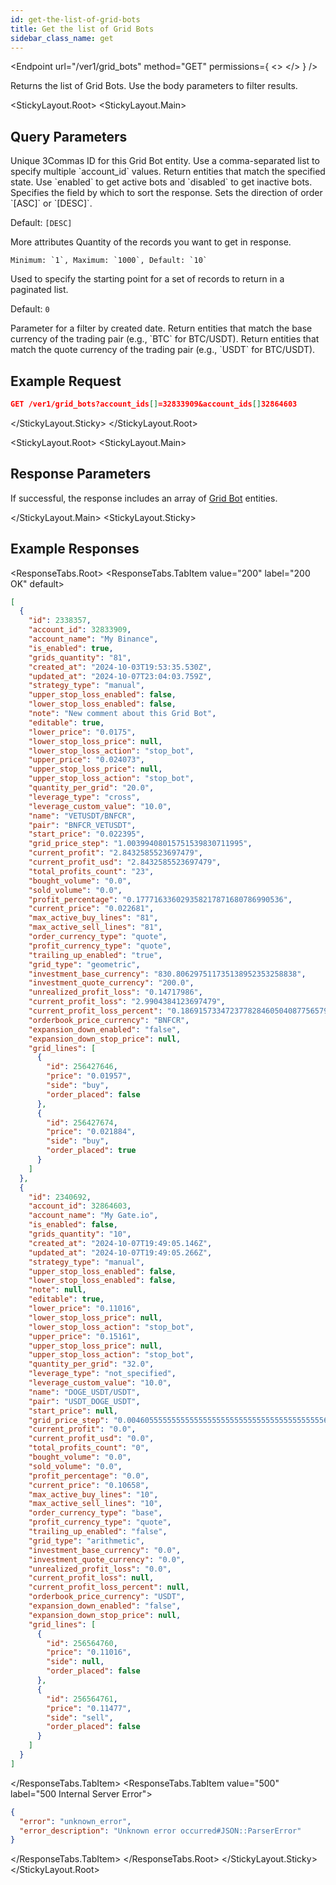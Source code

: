 ```yaml
---
id: get-the-list-of-grid-bots
title: Get the list of Grid Bots
sidebar_class_name: get
---
```



<Endpoint
  url="/ver1/grid_bots"
  method="GET"
  permissions={
    <>
      <Permission title="Permission" description="BOTS_READ" />
      <Permission title="Security" description="SIGNED" />
    </>
  }
/>

Returns the list of Grid Bots. Use the body parameters to filter results.

<StickyLayout.Root>
   <StickyLayout.Main>

## Query Parameters 
<ApiParam name='account_id' type='string' id="account_id">
    Unique 3Commas ID for this Grid Bot entity.
    Use a comma-separated list to specify multiple `account_id` values.
</ApiParam>

<ApiParam name='state' type='string' id="state">
    Return entities that match the specified state.
    Use `enabled` to get active bots and `disabled` to get inactive bots.
</ApiParam>

<ApiParam name='sort_by' type='string' id="sort_by">
   Specifies the field by which to sort the response.
</ApiParam>

<ApiParam name='sort_direction' type='string' id="sort_direction">
   Sets the direction of order `[ASC]` or `[DESC]`.

   Default: `[DESC]`
</ApiParam>

<CollapseAll>
<CollapseAllHeading> More attributes <CollapseAllButton /> </CollapseAllHeading>

<CollapsibleApiParam name="limit" type="string" id="limit">
   Quantity of the records you want to get in response.

    Minimum: `1`, Maximum: `1000`, Default: `10` 
</CollapsibleApiParam>

<CollapsibleApiParam name="offset" type="integer" id="offset">
   Used to specify the starting point for a set of records to return in a paginated list.
   
   Default: `0` 
</CollapsibleApiParam>

<CollapsibleApiParam name="from" type="string" id="from">
   Parameter for a filter by created date.
</CollapsibleApiParam>
      
<CollapsibleApiParam name="base" type="string" id="base">
   Return entities that match the base currency of the trading pair (e.g., `BTC` for BTC/USDT).
</CollapsibleApiParam>

<CollapsibleApiParam name="quote" type="string" id="quote">
   Return entities that match the quote currency of the trading pair (e.g., `USDT` for BTC/USDT).
</CollapsibleApiParam>
</CollapseAll>
</StickyLayout.Main>
<StickyLayout.Sticky>

## Example Request 

```json
GET /ver1/grid_bots?account_ids[]=32833909&account_ids[]32864603
```

</StickyLayout.Sticky>
</StickyLayout.Root>

<StickyLayout.Root>
<StickyLayout.Main>

## Response Parameters 

If successful, the response includes an array of [Grid Bot](/grid-bot/0_grid_bot_entity.mdx) entities.

</StickyLayout.Main>
<StickyLayout.Sticky>

## Example Responses

<ResponseTabs.Root>
<ResponseTabs.TabItem value="200" label="200 OK" default>

```json
[
  {
    "id": 2338357,
    "account_id": 32833909,
    "account_name": "My Binance",
    "is_enabled": true,
    "grids_quantity": "81",
    "created_at": "2024-10-03T19:53:35.530Z",
    "updated_at": "2024-10-07T23:04:03.759Z",
    "strategy_type": "manual",
    "upper_stop_loss_enabled": false,
    "lower_stop_loss_enabled": false,
    "note": "New comment about this Grid Bot",
    "editable": true,
    "lower_price": "0.0175",
    "lower_stop_loss_price": null,
    "lower_stop_loss_action": "stop_bot",
    "upper_price": "0.024073",
    "upper_stop_loss_price": null,
    "upper_stop_loss_action": "stop_bot",
    "quantity_per_grid": "20.0",
    "leverage_type": "cross",
    "leverage_custom_value": "10.0",
    "name": "VETUSDT/BNFCR",
    "pair": "BNFCR_VETUSDT",
    "start_price": "0.022395",
    "grid_price_step": "1.00399408015751539830711995",
    "current_profit": "2.8432585523697479",
    "current_profit_usd": "2.8432585523697479",
    "total_profits_count": "23",
    "bought_volume": "0.0",
    "sold_volume": "0.0",
    "profit_percentage": "0.177716336029358217871680786990536",
    "current_price": "0.022681",
    "max_active_buy_lines": "81",
    "max_active_sell_lines": "81",
    "order_currency_type": "quote",
    "profit_currency_type": "quote",
    "trailing_up_enabled": "true",
    "grid_type": "geometric",
    "investment_base_currency": "830.806297511735138952353258838",
    "investment_quote_currency": "200.0",
    "unrealized_profit_loss": "0.14717986",
    "current_profit_loss": "2.9904384123697479",
    "current_profit_loss_percent": "0.1869157334723778284605040877565797",
    "orderbook_price_currency": "BNFCR",
    "expansion_down_enabled": "false",
    "expansion_down_stop_price": null,
    "grid_lines": [
      {
        "id": 256427646,
        "price": "0.01957",
        "side": "buy",
        "order_placed": false
      },
      {
        "id": 256427674,
        "price": "0.021884",
        "side": "buy",
        "order_placed": true
      }
    ]
  },
  {
    "id": 2340692,
    "account_id": 32864603,
    "account_name": "My Gate.io",
    "is_enabled": false,
    "grids_quantity": "10",
    "created_at": "2024-10-07T19:49:05.146Z",
    "updated_at": "2024-10-07T19:49:05.266Z",
    "strategy_type": "manual",
    "upper_stop_loss_enabled": false,
    "lower_stop_loss_enabled": false,
    "note": null,
    "editable": true,
    "lower_price": "0.11016",
    "lower_stop_loss_price": null,
    "lower_stop_loss_action": "stop_bot",
    "upper_price": "0.15161",
    "upper_stop_loss_price": null,
    "upper_stop_loss_action": "stop_bot",
    "quantity_per_grid": "32.0",
    "leverage_type": "not_specified",
    "leverage_custom_value": "10.0",
    "name": "DOGE_USDT/USDT",
    "pair": "USDT_DOGE_USDT",
    "start_price": null,
    "grid_price_step": "0.004605555555555555555555555555555555555555556",
    "current_profit": "0.0",
    "current_profit_usd": "0.0",
    "total_profits_count": "0",
    "bought_volume": "0.0",
    "sold_volume": "0.0",
    "profit_percentage": "0.0",
    "current_price": "0.10658",
    "max_active_buy_lines": "10",
    "max_active_sell_lines": "10",
    "order_currency_type": "base",
    "profit_currency_type": "quote",
    "trailing_up_enabled": "false",
    "grid_type": "arithmetic",
    "investment_base_currency": "0.0",
    "investment_quote_currency": "0.0",
    "unrealized_profit_loss": "0.0",
    "current_profit_loss": null,
    "current_profit_loss_percent": null,
    "orderbook_price_currency": "USDT",
    "expansion_down_enabled": "false",
    "expansion_down_stop_price": null,
    "grid_lines": [
      {
        "id": 256564760,
        "price": "0.11016",
        "side": null,
        "order_placed": false
      },
      {
        "id": 256564761,
        "price": "0.11477",
        "side": "sell",
        "order_placed": false
      }
    ]
  }
]
```
</ResponseTabs.TabItem>
<ResponseTabs.TabItem value="500" label="500 Internal Server Error">
```json
{
  "error": "unknown_error",
  "error_description": "Unknown error occurred#JSON::ParserError"
}
```
 </ResponseTabs.TabItem>
  </ResponseTabs.Root>
</StickyLayout.Sticky>
</StickyLayout.Root>